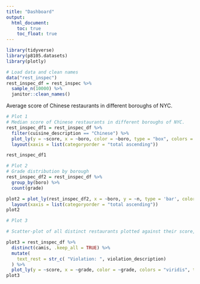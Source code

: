 ```yaml
---
title: "Dashboard"
output: 
  html_document:
    toc: true
    toc_float: true
---
```


```r
library(tidyverse)
library(p8105.datasets)
library(plotly)
```

```r
# Load data and clean names
data("rest_inspec")
rest_inspec_df = rest_inspec %>%
  sample_n(10000) %>%
  janitor::clean_names()

```

Average score of Chinese restaurants in different boroughs of NYC. 
```r
# Plot 1
# Median score of Chinese restaurants in different boroughs of NYC. 
rest_inspec_df1 = rest_inspec_df %>%
  filter(cuisine_description == "Chinese") %>%
  plot_ly(y = ~score, x = ~boro, color = ~boro, type = "box", colors = "viridis") %>%
  layout(xaxis = list(categoryorder = "total ascending"))
```

```r
rest_inspec_df1 
```

```r
# Plot 2
# Grade distribution by borough
rest_inspec_df2 = rest_inspec_df %>%
  group_by(boro) %>%
  count(grade)

plot2 = plot_ly(rest_inspec_df2, x = ~boro, y = ~n, type = 'bar', color = ~grade, colors = "viridis") %>% layout(yaxis = list(title = 'Count', range = c(0,2000)), xaxis = list(title = 'Borough'), barmode = 'stack') %>%
  layout(xaxis = list(categoryorder = "total ascending"))
plot2 
```

```r
# Plot 3

# Scatter-plot of all distinct restaurants plotted against their score, colored by grade

plot3 = rest_inspec_df %>%
  distinct(camis, .keep_all = TRUE) %>%
  mutate(
    text_rest = str_c( "Violation: ", violation_description)
  ) %>%
  plot_ly(y = ~score, x = ~grade, color = ~grade, colors = "viridis", type = "scatter", text = ~text_rest)
plot3

```

